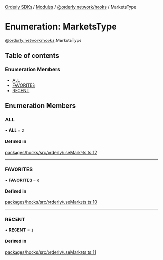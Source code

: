 [Orderly SDKs](/sdks/tech-doc/README) / [Modules](/sdks/tech-doc/modules) / [@orderly.network/hooks](/sdks/tech-doc/modules/orderly_network_hooks) / MarketsType

# Enumeration: MarketsType

[@orderly.network/hooks](/sdks/tech-doc/modules/orderly_network_hooks).MarketsType

## Table of contents

### Enumeration Members

- [ALL](/sdks/tech-doc/enums/orderly_network_hooks.MarketsType#all)
- [FAVORITES](/sdks/tech-doc/enums/orderly_network_hooks.MarketsType#favorites)
- [RECENT](/sdks/tech-doc/enums/orderly_network_hooks.MarketsType#recent)

## Enumeration Members

### ALL

• **ALL** = ``2``

#### Defined in

[packages/hooks/src/orderly/useMarkets.ts:12](https://github.com/OrderlyNetwork/js-sdk/blob/d47dd11/packages/hooks/src/orderly/useMarkets.ts#L12)

___

### FAVORITES

• **FAVORITES** = ``0``

#### Defined in

[packages/hooks/src/orderly/useMarkets.ts:10](https://github.com/OrderlyNetwork/js-sdk/blob/d47dd11/packages/hooks/src/orderly/useMarkets.ts#L10)

___

### RECENT

• **RECENT** = ``1``

#### Defined in

[packages/hooks/src/orderly/useMarkets.ts:11](https://github.com/OrderlyNetwork/js-sdk/blob/d47dd11/packages/hooks/src/orderly/useMarkets.ts#L11)
